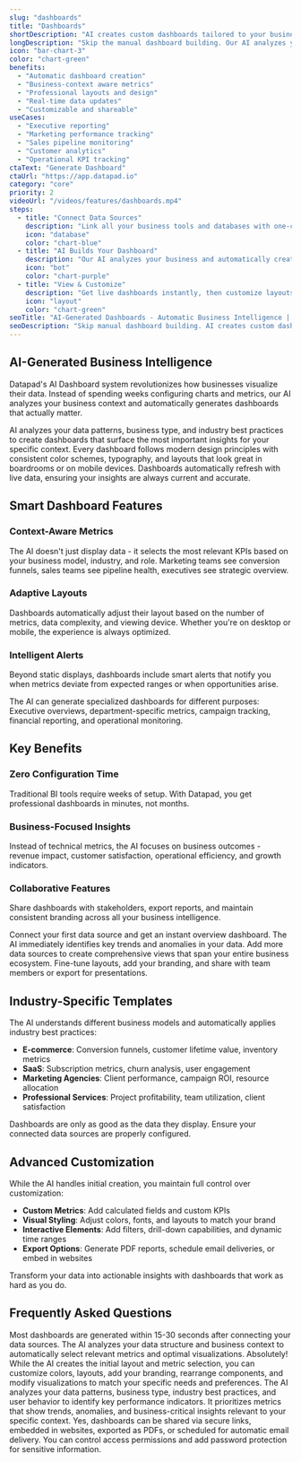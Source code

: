 ```yaml
---
slug: "dashboards"
title: "Dashboards"
shortDescription: "AI creates custom dashboards tailored to your business needs automatically."
longDescription: "Skip the manual dashboard building. Our AI analyzes your data sources and business context to automatically generate relevant dashboards with the right metrics, visualizations, and layouts. Get operational insights without the setup time."
icon: "bar-chart-3"
color: "chart-green"
benefits:
  - "Automatic dashboard creation"
  - "Business-context aware metrics"
  - "Professional layouts and design"
  - "Real-time data updates"
  - "Customizable and shareable"
useCases:
  - "Executive reporting"
  - "Marketing performance tracking"
  - "Sales pipeline monitoring"
  - "Customer analytics"
  - "Operational KPI tracking"
ctaText: "Generate Dashboard"
ctaUrl: "https://app.datapad.io"
category: "core"
priority: 2
videoUrl: "/videos/features/dashboards.mp4"
steps:
  - title: "Connect Data Sources"
    description: "Link all your business tools and databases with one-click integrations."
    icon: "database"
    color: "chart-blue"
  - title: "AI Builds Your Dashboard"
    description: "Our AI analyzes your business and automatically creates relevant dashboards with the right metrics."
    icon: "bot"
    color: "chart-purple"
  - title: "View & Customize"
    description: "Get live dashboards instantly, then customize layouts and branding to match your needs."
    icon: "layout"
    color: "chart-green"
seoTitle: "AI-Generated Dashboards - Automatic Business Intelligence | Datapad"
seoDescription: "Skip manual dashboard building. AI creates custom dashboards with relevant metrics and professional layouts automatically. Get business insights instantly with Datapad."
---
```


## AI-Generated Business Intelligence

Datapad's AI Dashboard system revolutionizes how businesses visualize their data. Instead of spending weeks configuring charts and metrics, our AI analyzes your business context and automatically generates dashboards that actually matter.

<FeatureItem icon="sparkles" title="Intelligent Auto-Generation">AI analyzes your data patterns, business type, and industry best practices to create dashboards that surface the most important insights for your specific context.</FeatureItem>
<FeatureItem icon="palette" title="Professional Design">Every dashboard follows modern design principles with consistent color schemes, typography, and layouts that look great in boardrooms or on mobile devices.</FeatureItem>
<FeatureItem icon="refresh-cw" title="Real-Time Updates">Dashboards automatically refresh with live data, ensuring your insights are always current and accurate.</FeatureItem>

## Smart Dashboard Features

### Context-Aware Metrics
The AI doesn't just display data - it selects the most relevant KPIs based on your business model, industry, and role. Marketing teams see conversion funnels, sales teams see pipeline health, executives see strategic overview.

### Adaptive Layouts
Dashboards automatically adjust their layout based on the number of metrics, data complexity, and viewing device. Whether you're on desktop or mobile, the experience is always optimized.

### Intelligent Alerts
Beyond static displays, dashboards include smart alerts that notify you when metrics deviate from expected ranges or when opportunities arise.

<InfoItem title="Dashboard Types">The AI can generate specialized dashboards for different purposes: Executive overviews, department-specific metrics, campaign tracking, financial reporting, and operational monitoring.</InfoItem>

## Key Benefits

### Zero Configuration Time
Traditional BI tools require weeks of setup. With Datapad, you get professional dashboards in minutes, not months.

### Business-Focused Insights
Instead of technical metrics, the AI focuses on business outcomes - revenue impact, customer satisfaction, operational efficiency, and growth indicators.

### Collaborative Features
Share dashboards with stakeholders, export reports, and maintain consistent branding across all your business intelligence.

<StepItem number="1" title="Quick Start">Connect your first data source and get an instant overview dashboard. The AI immediately identifies key trends and anomalies in your data.</StepItem>
<StepItem number="2" title="Expand Coverage">Add more data sources to create comprehensive views that span your entire business ecosystem.</StepItem>
<StepItem number="3" title="Customize & Share">Fine-tune layouts, add your branding, and share with team members or export for presentations.</StepItem>

## Industry-Specific Templates

The AI understands different business models and automatically applies industry best practices:

- **E-commerce**: Conversion funnels, customer lifetime value, inventory metrics
- **SaaS**: Subscription metrics, churn analysis, user engagement
- **Marketing Agencies**: Client performance, campaign ROI, resource allocation
- **Professional Services**: Project profitability, team utilization, client satisfaction

<WarningItem title="Data Accuracy">Dashboards are only as good as the data they display. Ensure your connected data sources are properly configured.</WarningItem>

## Advanced Customization

While the AI handles initial creation, you maintain full control over customization:

- **Custom Metrics**: Add calculated fields and custom KPIs
- **Visual Styling**: Adjust colors, fonts, and layouts to match your brand
- **Interactive Elements**: Add filters, drill-down capabilities, and dynamic time ranges
- **Export Options**: Generate PDF reports, schedule email deliveries, or embed in websites

Transform your data into actionable insights with dashboards that work as hard as you do.

## Frequently Asked Questions

<InfoItem title="How quickly can AI generate a dashboard?">
Most dashboards are generated within 15-30 seconds after connecting your data sources. The AI analyzes your data structure and business context to automatically select relevant metrics and optimal visualizations.
</InfoItem>

<InfoItem title="Can I customize the AI-generated dashboards?">
Absolutely! While the AI creates the initial layout and metric selection, you can customize colors, layouts, add your branding, rearrange components, and modify visualizations to match your specific needs and preferences.
</InfoItem>

<InfoItem title="How does the AI know which metrics are important for my business?">
The AI analyzes your data patterns, business type, industry best practices, and user behavior to identify key performance indicators. It prioritizes metrics that show trends, anomalies, and business-critical insights relevant to your specific context.
</InfoItem>

<InfoItem title="Can I share dashboards with my team or clients?">
Yes, dashboards can be shared via secure links, embedded in websites, exported as PDFs, or scheduled for automatic email delivery. You can control access permissions and add password protection for sensitive information.
</InfoItem>

